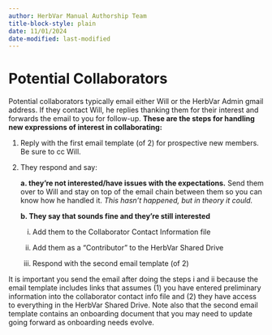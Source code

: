 ```yaml
---
author: HerbVar Manual Authorship Team
title-block-style: plain
date: 11/01/2024
date-modified: last-modified
---
```


# Potential Collaborators

Potential collaborators typically email either Will or the HerbVar Admin gmail address. If they contact Will, he replies thanking them for their interest and forwards the email to you for follow-up. **These are the steps for handling new expressions of interest in collaborating:**     

1. Reply with the first email template (of 2) for prospective new members. Be sure to cc Will.

2. They respond and say:

    **a. they’re not interested/have issues with the expectations.** Send them over to Will and stay on top of the email chain between them so you can know how he handled it. *This hasn’t happened, but in theory it could.*

    **b. They say that sounds fine and they’re still interested**

      i. Add them to the Collaborator Contact Information file

      ii. Add them as a “Contributor” to the HerbVar Shared Drive

      iii. Respond with the second email template (of 2)

It is important you send the email after doing the steps i and ii because the email template includes links that assumes (1) you have entered preliminary information into the collaborator contact info file and (2) they have access to everything in the HerbVar Shared Drive. Note also that the second email template contains an onboarding document that you may need to update going forward as onboarding needs evolve.


